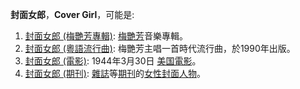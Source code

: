 '''封面女郎'''，'''Cover Girl'''，可能是:
# [[封面女郎_(梅艷芳專輯)|封面女郎 (梅艷芳專輯)]]: [[梅艷芳|梅艷芳]]音樂專輯。
# [[封面女郎_(粵語流行曲)|封面女郎 (粵語流行曲)]]: 梅艷芳主唱一首時代流行曲，於1990年出版。 
# [[封面女郎_(電影)|封面女郎 (電影)]]: 1944年3月30日 [[美国電影|美国電影]]。
# [[封面女郎_(期刊)|封面女郎 (期刊)]]: [[雜誌|雜誌]]等[[期刊|期刊]]的[[女性|女性]][[封面人物|封面人物]]。

{{disambig|Cat=四字作品消歧义}}